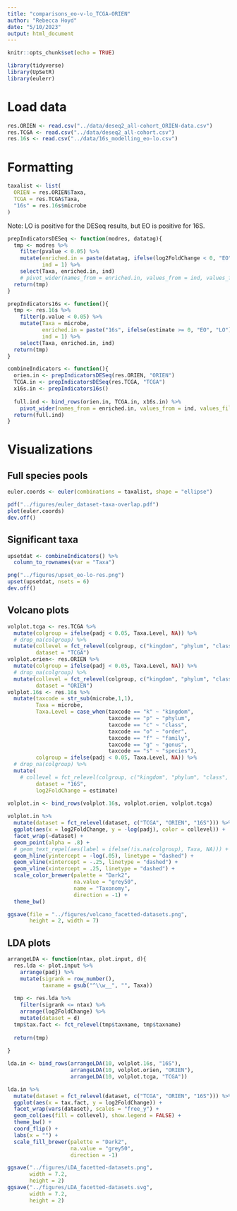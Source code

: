 ```yaml
---
title: "comparisons_eo-v-lo_TCGA-ORIEN"
author: "Rebecca Hoyd"
date: "5/10/2023"
output: html_document
---
```


```r
knitr::opts_chunk$set(echo = TRUE)

library(tidyverse)
library(UpSetR)
library(eulerr)
```

# Load data
```r
res.ORIEN <- read.csv("../data/deseq2_all-cohort_ORIEN-data.csv")
res.TCGA <- read.csv("../data/deseq2_all-cohort.csv")
res.16s <- read.csv("../data/16s_modelling_eo-lo.csv")
```

# Formatting

```r
taxalist <- list(
  ORIEN = res.ORIEN$Taxa,
  TCGA = res.TCGA$Taxa,
  "16s" = res.16s$microbe
)
```

Note: LO is positive for the DESeq results, but EO is positive for 16S.
```r
prepIndicatorsDESeq <- function(modres, datatag){
  tmp <- modres %>%
    filter(pvalue < 0.05) %>%
    mutate(enriched.in = paste(datatag, ifelse(log2FoldChange < 0, "EO", "LO"), sep = "_"),
           ind = 1) %>%
    select(Taxa, enriched.in, ind)
    # pivot_wider(names_from = enriched.in, values_from = ind, values_fill = 0)
  return(tmp)
}

prepIndicators16s <- function(){
  tmp <- res.16s %>%
    filter(p.value < 0.05) %>%
    mutate(Taxa = microbe,
           enriched.in = paste("16s", ifelse(estimate >= 0, "EO", "LO"), sep = "_"),
           ind = 1) %>%
    select(Taxa, enriched.in, ind)
  return(tmp)
}

combineIndicators <- function(){
  orien.in <- prepIndicatorsDESeq(res.ORIEN, "ORIEN")
  TCGA.in <- prepIndicatorsDESeq(res.TCGA, "TCGA")
  x16s.in <- prepIndicators16s()
  
  full.ind <- bind_rows(orien.in, TCGA.in, x16s.in) %>%
    pivot_wider(names_from = enriched.in, values_from = ind, values_fill = 0)
  return(full.ind)
}
```

# Visualizations

## Full species pools

```r
euler.coords <- euler(combinations = taxalist, shape = "ellipse")
```

```r
pdf("../figures/euler_dataset-taxa-overlap.pdf")
plot(euler.coords)
dev.off()
```



## Significant taxa

```r
upsetdat <- combineIndicators() %>%
  column_to_rownames(var = "Taxa")
```

```r
png("../figures/upset_eo-lo-res.png")
upset(upsetdat, nsets = 6)
dev.off()
```

## Volcano plots

```r
volplot.tcga <- res.TCGA %>%
  mutate(colgroup = ifelse(padj < 0.05, Taxa.Level, NA)) %>%
  # drop_na(colgroup) %>%
  mutate(collevel = fct_relevel(colgroup, c("kingdom", "phylum", "class", "order", "family", "genus")),
         dataset = "TCGA")
volplot.orien<- res.ORIEN %>%
  mutate(colgroup = ifelse(padj < 0.05, Taxa.Level, NA)) %>%
  # drop_na(colgroup) %>%
  mutate(collevel = fct_relevel(colgroup, c("kingdom", "phylum", "class", "order", "family", "genus")),
         dataset = "ORIEN")
volplot.16s <- res.16s %>%
  mutate(taxcode = str_sub(microbe,1,1),
         Taxa = microbe,
         Taxa.Level = case_when(taxcode == "k" ~ "kingdom",
                                taxcode == "p" ~ "phylum",
                                taxcode == "c" ~ "class",
                                taxcode == "o" ~ "order",
                                taxcode == "f" ~ "family",
                                taxcode == "g" ~ "genus",
                                taxcode == "s" ~ "species"),
         colgroup = ifelse(padj < 0.05, Taxa.Level, NA)) %>%
  # drop_na(colgroup) %>%
  mutate(
    # collevel = fct_relevel(colgroup, c("kingdom", "phylum", "class", "order", "family", "genus")),
         dataset = "16S",
         log2FoldChange = estimate)
  
volplot.in <- bind_rows(volplot.16s, volplot.orien, volplot.tcga)

volplot.in %>%
  mutate(dataset = fct_relevel(dataset, c("TCGA", "ORIEN", "16S"))) %>%
  ggplot(aes(x = log2FoldChange, y = -log(padj), color = collevel)) +
  facet_wrap(~dataset) +
  geom_point(alpha = .8) +
  # geom_text_repel(aes(label = ifelse(!is.na(colgroup), Taxa, NA))) +
  geom_hline(yintercept = -log(.05), linetype = "dashed") +
  geom_vline(xintercept = -.25, linetype = "dashed") +
  geom_vline(xintercept = .25, linetype = "dashed") +
  scale_color_brewer(palette = "Dark2", 
                     na.value = "grey50", 
                     name = "Taxonomy",
                     direction = -1) +
  theme_bw()

ggsave(file = "../figures/volcano_facetted-datasets.png",
       height = 2, width = 7)
```

## LDA plots

```r

arrangeLDA <- function(ntax, plot.input, d){
  res.lda <- plot.input %>%
    arrange(padj) %>%
    mutate(sigrank = row_number(),
           taxname = gsub("^\\w__", "", Taxa))
  
  tmp <- res.lda %>%
    filter(sigrank <= ntax) %>%
    arrange(log2FoldChange) %>%
    mutate(dataset = d)
  tmp$tax.fact <- fct_relevel(tmp$taxname, tmp$taxname)
  
  return(tmp)
  
}

lda.in <- bind_rows(arrangeLDA(10, volplot.16s, "16S"),
                    arrangeLDA(10, volplot.orien, "ORIEN"),
                    arrangeLDA(10, volplot.tcga, "TCGA"))

lda.in %>%
  mutate(dataset = fct_relevel(dataset, c("TCGA", "ORIEN", "16S"))) %>%
  ggplot(aes(x = tax.fact, y = log2FoldChange)) +
  facet_wrap(vars(dataset), scales = "free_y") +
  geom_col(aes(fill = collevel), show.legend = FALSE) +
  theme_bw() +
  coord_flip() +
  labs(x = "") +
  scale_fill_brewer(palette = "Dark2",
                    na.value = "grey50",
                    direction = -1)

ggsave("../figures/LDA_facetted-datasets.png", 
       width = 7.2, 
       height = 2)
ggsave("../figures/LDA_facetted-datasets.svg", 
       width = 7.2, 
       height = 2)
```
